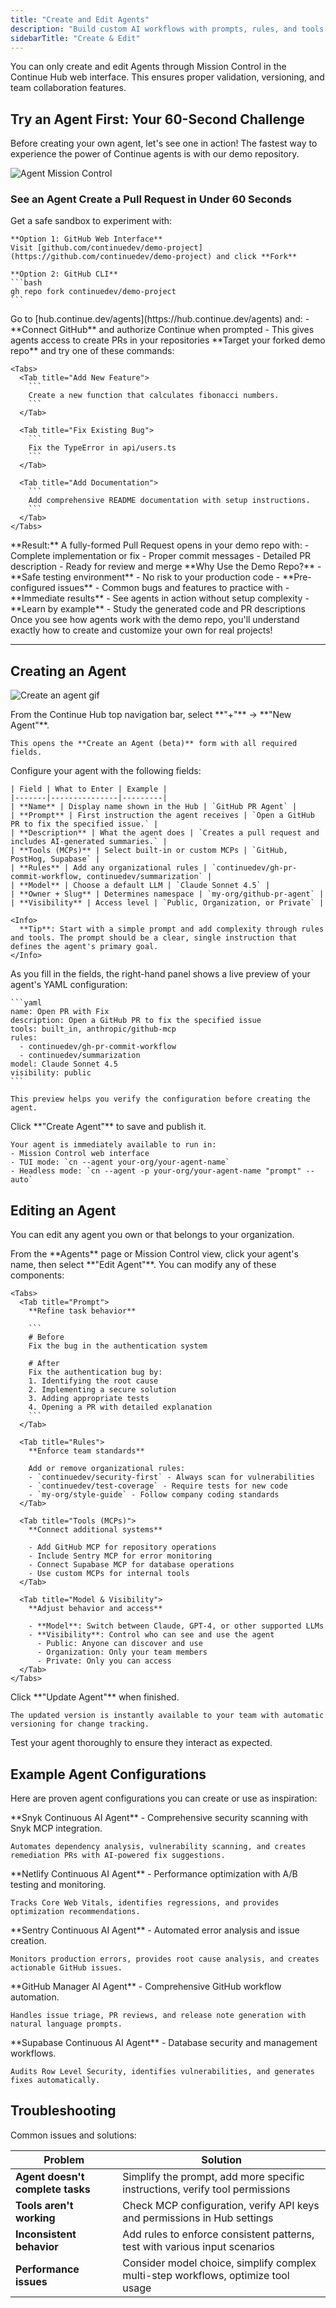 ```yaml
---
title: "Create and Edit Agents"
description: "Build custom AI workflows with prompts, rules, and tools through the Continue Hub interface"
sidebarTitle: "Create & Edit"
---
```


<Card title="Creating Custom Agents" icon="wrench">
  You can only create and edit Agents through Mission Control in the Continue Hub web interface. 
  This ensures proper validation, versioning, and team collaboration features.
</Card>

## Try an Agent First: Your 60-Second Challenge

Before creating your own agent, let's see one in action! The fastest way to experience the power of Continue agents is with our demo repository.

![Agent Mission Control](/docs/images/hub/assets/images/agent-mission-control.gif)

### See an Agent Create a Pull Request in Under 60 Seconds

<Steps>
  <Step title="🍴 Fork Our Demo Repository">
    Get a safe sandbox to experiment with:
    
    **Option 1: GitHub Web Interface**
    Visit [github.com/continuedev/demo-project](https://github.com/continuedev/demo-project) and click **Fork**
    
    **Option 2: GitHub CLI**
    ```bash
    gh repo fork continuedev/demo-project
    ```
  </Step>

  <Step title="🎯 Access Mission Control">
    Go to [hub.continue.dev/agents](https://hub.continue.dev/agents) and:
    - **Connect GitHub** and authorize Continue when prompted
    - This gives agents access to create PRs in your repositories
  </Step>

  <Step title="🚀 Run Your First Agent">
    **Target your forked demo repo** and try one of these commands:
    
    <Tabs>
      <Tab title="Add New Feature">
        ```
        Create a new function that calculates fibonacci numbers.
        ```
      </Tab>
      
      <Tab title="Fix Existing Bug">
        ```
        Fix the TypeError in api/users.ts
        ```
      </Tab>
      
      <Tab title="Add Documentation">
        ```
        Add comprehensive README documentation with setup instructions.
        ```
      </Tab>
    </Tabs>
  </Step>

  <Step title="✨ Watch the Magic">
    **Result:** A fully-formed Pull Request opens in your demo repo with:
    - Complete implementation or fix
    - Proper commit messages
    - Detailed PR description
    - Ready for review and merge
  </Step>
</Steps>

<Info>
  **Why Use the Demo Repo?**
  - **Safe testing environment** - No risk to your production code
  - **Pre-configured issues** - Common bugs and features to practice with
  - **Immediate results** - See agents in action without setup complexity
  - **Learn by example** - Study the generated code and PR descriptions
</Info>

<Tip>
  Once you see how agents work with the demo repo, you'll understand exactly how to create and customize your own for real projects!
</Tip>

---

## Creating an Agent

  ![Create an agent gif](/docs/images/hub/create-an-agent.gif)


<Steps>
  <Step title="🧭 Navigate to Create Agent">
    From the Continue Hub top navigation bar, select **"+"** → **"New Agent"**.
    
    This opens the **Create an Agent (beta)** form with all required fields.

  </Step>

  <Step title="🧩 Fill Out the Agent Form">
    Configure your agent with the following fields:

    | Field | What to Enter | Example |
    |-------|---------------|---------|
    | **Name** | Display name shown in the Hub | `GitHub PR Agent` |
    | **Prompt** | First instruction the agent receives | `Open a GitHub PR to fix the specified issue.` |
    | **Description** | What the agent does | `Creates a pull request and includes AI-generated summaries.` |
    | **Tools (MCPs)** | Select built-in or custom MCPs | `GitHub, PostHog, Supabase` |
    | **Rules** | Add any organizational rules | `continuedev/gh-pr-commit-workflow, continuedev/summarization` |
    | **Model** | Choose a default LLM | `Claude Sonnet 4.5` |
    | **Owner + Slug** | Determines namespace | `my-org/github-pr-agent` |
    | **Visibility** | Access level | `Public, Organization, or Private` |

    <Info>
      **Tip**: Start with a simple prompt and add complexity through rules and tools. The prompt should be a clear, single instruction that defines the agent's primary goal.
    </Info>
  </Step>

  <Step title="💡 Preview the Configuration">
    As you fill in the fields, the right-hand panel shows a live preview of your agent's YAML configuration:

    ```yaml
    name: Open PR with Fix
    description: Open a GitHub PR to fix the specified issue
    tools: built_in, anthropic/github-mcp
    rules:
      - continuedev/gh-pr-commit-workflow
      - continuedev/summarization
    model: Claude Sonnet 4.5
    visibility: public
    ```

    This preview helps you verify the configuration before creating the agent.
  </Step>

  <Step title="✅ Create and Test">
    Click **"Create Agent"** to save and publish it.
    
    Your agent is immediately available to run in:
    - Mission Control web interface
    - TUI mode: `cn --agent your-org/your-agent-name`
    - Headless mode: `cn --agent -p your-org/your-agent-name "prompt" --auto`
  </Step>
</Steps>

## Editing an Agent

You can edit any agent you own or that belongs to your organization.

<Steps>
  <Step title="🧭 Access the Agent">
    From the **Agents** page or Mission Control view, click your agent's name, then select **"Edit Agent"**.
  </Step>

  <Step title="🔧 Update Configuration">
    You can modify any of these components:

    <Tabs>
      <Tab title="Prompt">
        **Refine task behavior**
        
        ```
        # Before
        Fix the bug in the authentication system
        
        # After  
        Fix the authentication bug by:
        1. Identifying the root cause
        2. Implementing a secure solution
        3. Adding appropriate tests
        4. Opening a PR with detailed explanation
        ```
      </Tab>

      <Tab title="Rules">
        **Enforce team standards**
        
        Add or remove organizational rules:
        - `continuedev/security-first` - Always scan for vulnerabilities
        - `continuedev/test-coverage` - Require tests for new code
        - `my-org/style-guide` - Follow company coding standards
      </Tab>

      <Tab title="Tools (MCPs)">
        **Connect additional systems**
        
        - Add GitHub MCP for repository operations
        - Include Sentry MCP for error monitoring  
        - Connect Supabase MCP for database operations
        - Use custom MCPs for internal tools
      </Tab>

      <Tab title="Model & Visibility">
        **Adjust behavior and access**
        
        - **Model**: Switch between Claude, GPT-4, or other supported LLMs
        - **Visibility**: Control who can see and use the agent
          - Public: Anyone can discover and use
          - Organization: Only your team members
          - Private: Only you can access
      </Tab>
    </Tabs>
  </Step>

  <Step title="💾 Save Changes">
    Click **"Update Agent"** when finished.
    
    The updated version is instantly available to your team with automatic versioning for change tracking.
  </Step>
</Steps>

<Warning>
  Test your agent thoroughly to ensure they interact as expected.
</Warning>

## Example Agent Configurations

Here are proven agent configurations you can create or use as inspiration:

<CardGroup cols={2}>
  <Card title="Security Scanner Agent" icon="shield" href="https://hub.continue.dev/continuedev/snyk-continuous-ai-agent">
    **Snyk Continuous AI Agent** - Comprehensive security scanning with Snyk MCP integration.
    
    Automates dependency analysis, vulnerability scanning, and creates remediation PRs with AI-powered fix suggestions.
  </Card>

  <Card title="Performance Monitor" icon="gauge" href="https://hub.continue.dev/continuedev/netlify-continuous-ai-agent">
    **Netlify Continuous AI Agent** - Performance optimization with A/B testing and monitoring.
    
    Tracks Core Web Vitals, identifies regressions, and provides optimization recommendations.
  </Card>

  <Card title="Error Monitoring Agent" icon="bug" href="https://hub.continue.dev/continuedev/sentry-continuous-ai-agent">
    **Sentry Continuous AI Agent** - Automated error analysis and issue creation.
    
    Monitors production errors, provides root cause analysis, and creates actionable GitHub issues.
  </Card>

  <Card title="GitHub Management" icon="github" href="https://hub.continue.dev/continuedev/github-manager-ai-agent">
    **GitHub Manager AI Agent** - Comprehensive GitHub workflow automation.
    
    Handles issue triage, PR reviews, and release note generation with natural language prompts.
  </Card>

  <Card title="Database Management" icon="database" href=" https://hub.continue.dev/continuedev/supabase-agent">
    **Supabase Continuous AI Agent** - Database security and management workflows.
    
    Audits Row Level Security, identifies vulnerabilities, and generates fixes automatically.
  </Card>
</CardGroup>


## Troubleshooting

Common issues and solutions:

| Problem | Solution |
|---------|----------|
| **Agent doesn't complete tasks** | Simplify the prompt, add more specific instructions, verify tool permissions |
| **Tools aren't working** | Check MCP configuration, verify API keys and permissions in Hub settings |
| **Inconsistent behavior** | Add rules to enforce consistent patterns, test with various input scenarios |
| **Performance issues** | Consider model choice, simplify complex multi-step workflows, optimize tool usage |
